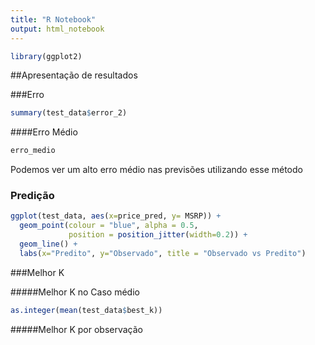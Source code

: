 ```yaml
---
title: "R Notebook"
output: html_notebook
---
```



```r
library(ggplot2)
```


##Apresentação de resultados

###Erro

```r
summary(test_data$error_2)
```


####Erro Médio

```r
erro_medio
```

Podemos ver um alto erro médio nas previsões utilizando esse método


### Predição

```r

ggplot(test_data, aes(x=price_pred, y= MSRP)) + 
  geom_point(colour = "blue", alpha = 0.5, 
             position = position_jitter(width=0.2)) +
  geom_line() + 
  labs(x="Predito", y="Observado", title = "Observado vs Predito")

```


###Melhor K

#####Melhor K no Caso médio

```r
as.integer(mean(test_data$best_k))
```
#####Melhor K por observação

```r

```

